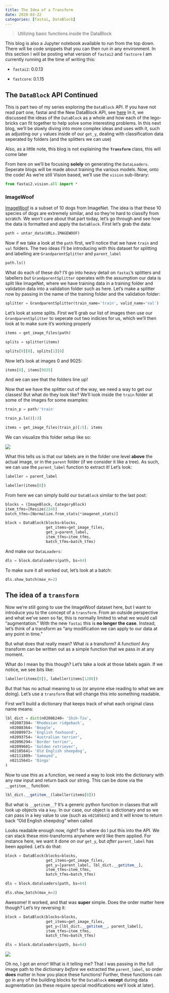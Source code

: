 ```yaml
---
title: The Idea of a Transform
date: 2020-03-22
categories: [fastai, DataBlock]
---
```


> Utilizing basic functions inside the DataBlock

::: {.callout-note appearance="simple"}
This blog is also a Jupyter notebook available to run from the top down. There will be code snippets that you can then run in any environment. In this section I will be posting what version of `fastai2` and `fastcore` I am currently running at the time of writing this:

* `fastai2`: 0.0.13

* `fastcore`: 0.1.15
:::

## The `DataBlock` API Continued 

This is part two of my series exploring the `DataBlock` API. If you have not read part one, fastai and the New DataBlock API, see [here](https://muellerzr.github.io/fastblog/datablock/2020/03/21/DataBlockAPI.html) In it, we discussed the ideas of the `DataBlock` as a whole and how each of the lego-bricks can fit together to help solve some interesting problems. In this next blog, we'll be slowly diving into more complex ideas and uses with it, such as adjusting our `y` values inside of our `get_y`, dealing with classification data seperated by folders (and the splitters we can use)

Also, as a little note, this blog is not explaining the **`Transform`** class, this will come later

From here on we'll be focusing **solely** on generating the `DataLoaders`. Seperate blogs will be made about training the various models. Now, onto the code! As we're still Vision based, we'll use the `vision` sub-library:

```python
from fastai2.vision.all import *
```

### ImageWoof

[ImageWoof](https://github.com/fastai/imagenette) is a subset of 10 dogs from ImageNet. The idea is that these 10 species of dogs are extremely similar, and so they're hard to classify from scratch. We won't care about that part today, let's go through and see how the data is formatted and apply the `DataBlock`. First let's grab the data:

```python
path = untar_data(URLs.IMAGEWOOF)
```

Now if we take a look at the `path` first, we'll notice that we have `train` and `val` folders. The two ideas I'll be introducing with this dataset for splitting and labelling are `GrandparentSplitter` and `parent_label`

```python
path.ls()
```

What do each of these do? I'll go into heavy detail on `fastai`'s splitters and labellers *but* `GrandparentSplitter` operates with the assumption our data is split like ImageNet, where we have training data in a training folder and validation data into a validation folder such as here. Let's make a splitter now by passing in the name of the training folder and the validation folder:

```python
splitter = GrandparentSplitter(train_name='train', valid_name='val')
```

Let's look at some splits. First we'll grab our list of images then use our `GrandparentSplitter` to seperate out two indicies for us, which we'll then look at to make sure it's working properly

```python
items = get_image_files(path)
```

```python
splits = splitter(items)
```

```python
splits[0][0], splits[1][0]
```

Now let's look at images 0 and 9025:

```python
items[0], items[9025]
```

And we can see that the folders line up!

Now that we have the splitter out of the way, we need a way to get our classes! But what do they look like? We'll look inside the `train` folder at some of the images for some examples:

```python
train_p = path/'train'
```

```python
train_p.ls()[:3]
```

```python
items = get_image_files(train_p)[:5]; items
```

We can visualize this folder setup like so:

![](media/blog/TransformFunctions/01.png)

What this tells us is that our labels are in the folder one level **above** the actual image, or in the `parent` folder (if we consider it like a tree). As such, we can use the `parent_label` function to extract it! Let's look:

```python
labeller = parent_label
```

```python
labeller(items[0])
```

From here we can simply build our `DataBlock` similar to the last post:

```python
blocks = (ImageBlock, CategoryBlock)
item_tfms=[Resize(224)]
batch_tfms=[Normalize.from_stats(*imagenet_stats)]
```

```python
block = DataBlock(blocks=blocks,
                  get_items=get_image_files,
                  get_y=parent_label,
                  item_tfms=item_tfms,
                  batch_tfms=batch_tfms)
```

And make our `DataLoaders`:

```python
dls = block.dataloaders(path, bs=64)
```

To make sure it all worked out, let's look at a batch:

```python
dls.show_batch(max_n=3)
```

## The idea of a `transform`

Now we're still going to use the ImageWoof dataset here, but I want to introduce you to the concept of a `transform`. From an outside perspective and what we've seen so far, this is normally limited to what we would call "augmentation." With the new `fastai` this is **no longer the case**. Instead, let's think of a transform as "any modification we can apply to our data at any point in time." 

But what does that really mean? What *is* a transform? A function! Any transform can be written out as a simple function that we pass in at any moment. 

What do I mean by this though? Let's take a look at those labels again. If we notice, we see bits like:

```python
labeller(items[0]), labeller(items[1200])
```

But that has no actual meaning to us (or anyone else reading to what we are doing). Let's use a `transform` that will change this into something readable. 

First we'll build a dictionary that keeps track of what each original class name means:

```python
lbl_dict = dict(n02086240= 'Shih-Tzu',
  n02087394= 'Rhodesian ridgeback',
  n02088364= 'Beagle',
  n02089973= 'English foxhound',
  n02093754= 'Australian terrier',
  n02096294= 'Border terrier',
  n02099601= 'Golden retriever',
  n02105641= 'Old English sheepdog',
  n02111889= 'Samoyed',
  n02115641= 'Dingo'
)
```

Now to use this as a function, we need a way to look into the dictionary with any *raw* input and return back our string. This can be done via the `__getitem__` function:

```python
lbl_dict.__getitem__(labeller(items[0]))
```

But what is `__getitem__`? It's a generic python function in classes that will look up objects via a `key`. In our case, our object is a dictionary and so we can pass in a key value to use (such as `n02105641`) and it will know to return back "Old English sheepdog" when called

Looks readable enough now, right? So where do I put this into the API. We can stack these mini-transforms anywhere we'd like them applied. For instance here, we want it done on our `get_y`, but *after* `parent_label` has been applied. Let's do that:

```python
block = DataBlock(blocks=blocks,
                  get_items=get_image_files,
                  get_y=[parent_label, lbl_dict.__getitem__],
                  item_tfms=item_tfms,
                  batch_tfms=batch_tfms)
```

```python
dls = block.dataloaders(path, bs=64)
```

```python
dls.show_batch(max_n=3)
```

Awesome! It worked, and that was **super** simple. Does the order matter here though? Let's try reversing it:

```python
block = DataBlock(blocks=blocks,
                  get_items=get_image_files,
                  get_y=[lbl_dict.__getitem__, parent_label],
                  item_tfms=item_tfms,
                  batch_tfms=batch_tfms)
```

```python
dls = block.dataloaders(path, bs=64)
```

![](media/blog/TransformFunctions/02.png)

Oh no, I got an error! What is it telling me? That I was passing in the full image path to the dictionary *before* we extracted the `parent_label`, so order **does** matter in how you place these functions! Further, these functions can go in any of the building blocks for the `DataBlock` **except** during data augmentation (as these require special modifications we'll look at later). 

